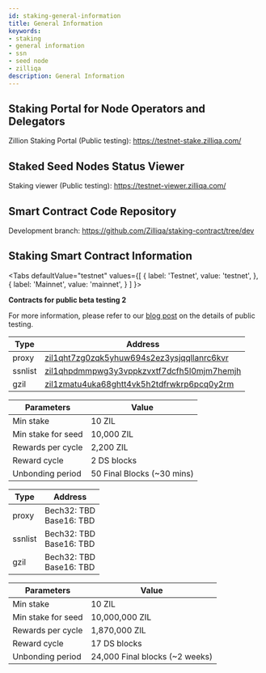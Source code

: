 ```yaml
---
id: staking-general-information
title: General Information
keywords: 
- staking
- general information
- ssn
- seed node
- zilliqa	
description: General Information
---
```


## Staking Portal for Node Operators and Delegators

Zillion Staking Portal (Public testing): https://testnet-stake.zilliqa.com/

## Staked Seed Nodes Status Viewer

Staking viewer (Public testing): https://testnet-viewer.zilliqa.com/

## Smart Contract Code Repository

Development branch: https://github.com/Zilliqa/staking-contract/tree/dev

## Staking Smart Contract Information

<Tabs
  defaultValue="testnet"
  values={[
    { label: 'Testnet', value: 'testnet', },
    { label: 'Mainnet', value: 'mainnet', }
  ]
}>
<TabItem value="testnet">

<b>Contracts for public beta testing 2</b>

For more information, please refer to our [blog post](https://blog.zilliqa.com/open-call-explore-evaluate-our-sleek-new-staking-portal-in-exchange-for-zil-rewards-e9c77ed91076) on the details of public testing.

| Type    | Address |
| ------- | ------- |
| proxy   | [zil1qht7zg0zqk5yhuw694s2ez3ysjqqllanrc6kvr](https://devex.zilliqa.com/address/zil1qht7zg0zqk5yhuw694s2ez3ysjqqllanrc6kvr?network=https%3A%2F%2Fdev-api.zilliqa.com) |
| ssnlist | [zil1qhpdmmpwg3y3vppkzvxtf7dcfh5l0mjm7hemjh](https://devex.zilliqa.com/address/zil1qhpdmmpwg3y3vppkzvxtf7dcfh5l0mjm7hemjh?network=https%3A%2F%2Fdev-api.zilliqa.com) |
| gzil    | [zil1zmatu4uka68ghtt4vk5h2tdfrwkrp6pcq0y2rm](https://devex.zilliqa.com/address/zil1zmatu4uka68ghtt4vk5h2tdfrwkrp6pcq0y2rm?network=https%3A%2F%2Fdev-api.zilliqa.com) |


| Parameters                 | Value                        |
| -------------------------- | ---------------------------- |
| Min stake                  | 10 ZIL                       |
| Min stake for seed         | 10,000 ZIL                   |
| Rewards per cycle          | 2,200 ZIL                    |
| Reward cycle               | 2 DS blocks                  |
| Unbonding period           | 50 Final Blocks (~30 mins)   |

</TabItem>
<TabItem value="mainnet">

| Type    | Address |
| ------- | ------- |
| proxy   | Bech32: TBD <br/> Base16: TBD |
| ssnlist | Bech32: TBD <br/> Base16: TBD |
| gzil    | Bech32: TBD <br/> Base16: TBD |

| Parameters                 | Value                            |
| -------------------------- | -------------------------------- |
| Min stake                  | 10 ZIL                           |
| Min stake for seed         | 10,000,000 ZIL                   |
| Rewards per cycle          | 1,870,000 ZIL                    |
| Reward cycle               | 17 DS blocks                     |
| Unbonding period           | 24,000 Final blocks (~2 weeks)   |

</TabItem>
</Tabs>